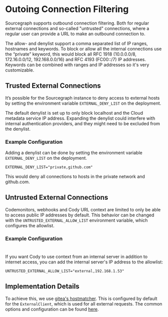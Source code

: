 # Outoing Connection Filtering
Sourcegraph supports outbound connection filtering. Both for regular external connections and so-called "untrusted" connections, where a regular user can provide a URL to make an outbound connection to.

The allow- and denylist support a comma separated list of IP ranges, hostnames and keywords. To block or allow all the internal connections use the “private” keyword, this would block all RFC 1918 (10.0.0.0/8, 172.16.0.0/12, 192.168.0.0/16) and RFC 4193 (FC00::/7) IP addresses. Keywords can be combined with ranges and IP addresses so it's very customizable.

## Trusted External Connections
It’s possible for the Sourcegraph instance to deny access to external hosts by setting the environment variable `EXTERNAL_DENY_LIST` on the deployment.

The default denylist is set up to only block localhost and the Cloud metadata service IP address. Expanding the denylist could interfere with internal authentication providers, and they might need to be excluded from the denylist.

### Example Configuration

Adding a denylist can be done by setting the environment variable `EXTERNAL_DENY_LIST` on the deployment.

```
EXTERNAL_DENY_LIST="private,github.com"
```

This would deny all connections to hosts in the private network and github.com.

## Untrusted External Connections
Codemonitors, webhooks and Cody URL context are limited to only be able to access public IP addresses by default. This behavior can be changed with the `UNTRUSTED_EXTERNAL_ALLOW_LIST` environment variable, which configures the allowlist.

### Example Configuration
#
If you want Cody to use context from an internal server in addition to internet access, you can add the internal server's IP address to the allowlist:

```
UNTRUSTED_EXTERNAL_ALLOW_LIST="external,192.168.1.53"
```

## Implementation Details
To achieve this, we use [gitea's hostmatcher](https://github.com/go-gitea/gitea/blob/v1.22.6/modules/hostmatcher/hostmatcher.go#L39). This is configured by default for the `ExternalClient`, which is used for all external requests. The common options and configuration can be found [here](https://github.com/sourcegraph/sourcegraph-public-snapshot/blob/main/internal/httpcli/client.go#L406C1-L423C2).
